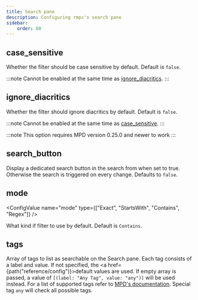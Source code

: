 ```yaml
---
title: Search pane
description: Configuring rmpc's search pane
sidebar:
    order: 80
---
```



## case_sensitive

<ConfigValue name="case_sensitive" type="bool" />

Whether the filter should be case sensitive by default. Default is `false`.

:::note
Cannot be enabled at the same time as [ignore_diacritics](#ignore_diacritics).
:::

## ignore_diacritics

<ConfigValue name="ignore_diacritics" type="bool" />

Whether the filter should ignore diacritics by default. Default is `false`.

:::note
Cannot be enabled at the same time as [case_sensitive](#case_sensitive).
:::

:::note
This option requires MPD version 0.25.0 and newer to work
:::

## search_button

<ConfigValue name="search_button" type="bool" />

Display a dedicated search button in the search from when set to true. Otherwise the search is triggered
on every change. Defaults to `false`.

## mode

<ConfigValue name="mode" type={["Exact", "StartsWith", "Contains", "Regex"]} />

What kind if filter to use by default. Default is `Contains`.

## tags

<ConfigValue name="tags" customText="<(label: <string>, value: <string>)[]>" />

Array of tags to list as searchable on the Search pane. Each tag consists of a label and value.
If not specified, the <a href={path("reference/config")}>default values</a> are used. If empty array is passed,
a value of `[(label: "Any Tag", value: "any")]` will be used instead. For a list of supported tags
refer to [MPD's documentation](https://mpd.readthedocs.io/en/latest/protocol.html#tags). Special
tag `any` will check all possible tags.
